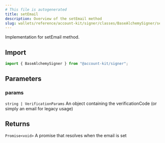 ```yaml
---
# This file is autogenerated
title: setEmail
description: Overview of the setEmail method
slug: wallets/reference/account-kit/signer/classes/BaseAlchemySigner/setEmail
---
```


Implementation for setEmail method.

## Import

```ts
import { BaseAlchemySigner } from "@account-kit/signer";
```

## Parameters

### params

`string | VerificationParams`
An object containing the verificationCode (or simply an email for legacy usage)

## Returns

`Promise<void>`
A promise that resolves when the email is set
